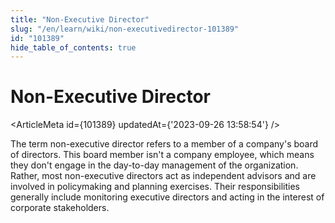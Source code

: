 ```yaml
---
title: "Non-Executive Director"
slug: "/en/learn/wiki/non-executivedirector-101389"
id: "101389"
hide_table_of_contents: true
---
```



# Non-Executive Director

<ArticleMeta id={101389} updatedAt={'2023-09-26 13:58:54'} />
<div className='border-solid border-b border-t-0 my-4 border-[var(--ifm-color-gray-300)]' />

The term non-executive director refers to a member of a company's board of directors. This board member isn't a company employee, which means they don't engage in the day-to-day management of the organization. Rather, most non-executive directors act as independent advisors and are involved in policymaking and planning exercises. Their responsibilities generally include monitoring executive directors and acting in the interest of corporate stakeholders.
